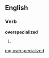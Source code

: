 ==English==

===Verb===
'''overspecialized'''

# {{past of|[[overspecialize]]}}

[[mg:overspecialized]]